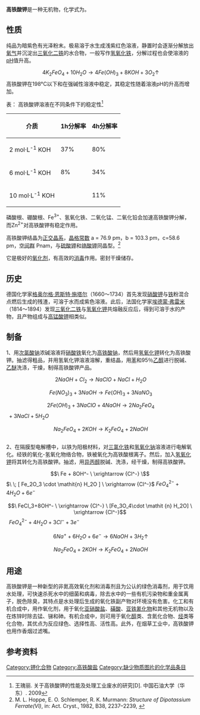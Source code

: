 {{NoteTA
|T=zh-cn:高铁酸钾;zh-tw:鐵酸鉀
|1=zh-cn:高铁酸;zh-tw:鐵酸
}}
{{chembox
|   Name = 高铁酸钾
|   CustomizedImage = [[File:2.svg|x35px]] [[File:K+.svg|x35px]] [[File:Ferrate_ion.svg|130px]] 
|   IUPACName = Potassium ferrate(VI)
|   OtherNames = 铁酸钾，高铁酸二钾
| Section1 = {{Chembox Identifiers
| CASNo = 39469-86-8
| CASNo_Ref = {{cascite|correct|CAS}}
}}
| Section2 = {{Chembox Properties
|   Formula = K<sub>2</sub>FeO<sub>4</sub>
|   MolarMass = 198.0392
|   Appearance = 深紫色固体
|   Density = 2.829 g/cm<sup>3</sup>
|   Solubility = 溶于1M [[氢氧化钾|KOH]]
|   Solvent = 其他溶剂
|   SolubleOther = 与多数溶剂反应
|   MeltingPt = >198 °C (分解)
  }}
| Section3 = {{Chembox Structure
|   Coordination = 四面体
|   CrystalStruct = K<sub>2</sub>SO<sub>4</sub>
|   Dipole = 0 [[德拜|D]]
  }}
| Section7 = {{Chembox Hazards
|   ExternalMSDS =
|   EUClass = 氧化性 ('''O''')
|   RPhrases = {{R8}}
|   SPhrases = {{S17}}, {{S36}}
  }}
| Section8 = {{Chembox Related
|   OtherAnions = [[锰酸钾|锰酸钾]]<br />[[铬酸钾|铬酸钾]]
|   OtherCations = [[高铁酸钠|高铁酸钠]]<br />[[高铁酸钡|高铁酸钡]]
  }}
}}
'''高铁酸钾'''是一种无机物，化学式为{{化學式|鉀|2|鐵|氧|4}}。

==性质==
纯品为暗紫色有光泽粉末。极易溶于水生成浅紫红色溶液，静置时会逐渐分解放出[[氧气|氧气]]并沉淀出[[三氧化二铁|三氧化二铁]]的水合物，一般写作[[氢氧化铁|氢氧化铁]]，分解过程也会使溶液的[[pH|pH]]值升高。
:<math>\ 4K_2FeO_4+10H_2O\rightarrow 4Fe(OH)_3+8KOH+3O_2\uparrow</math>
高铁酸钾在198°C以下和在强碱性溶液中稳定，其稳定性随着溶液pH的升高而增加。

表： 高铁酸钾溶液在不同条件下的稳定性<ref>王瑰丽. 关于高铁酸钾的性能及处理工业废水的研究[D]. 中国石油大学（华东）. 2009</ref>
{| class="wikitable"
|-
! 介质 !! 1h分解率 !! 4h分解率
|-
| 2 mol·L<sup>-1</sup> KOH || 37% || 80%
|-
| 6 mol·L<sup>-1</sup> KOH || 8% || 34%
|-
| 10 mol·L<sup>-1</sup> KOH ||  || 11%
|}

磷酸根、硼酸根、Fe<sup>3+</sup>、氢氧化铁、二氧化锰、二氧化铅会加速高铁酸钾分解，而Zn<sup>2+</sup>对高铁酸钾有稳定作用。

高铁酸钾结晶为[[正交晶系|正交晶系]]，[[晶格常数|晶格常数]] a = 76.9 pm，b = 103.3 pm，c=58.6 pm，[[空间群|空间群]] Pnam，与[[硫酸钾|硫酸钾]]和[[铬酸钾|铬酸钾]]同晶型。<ref>M. L. Hoppe, E. O. Schlemper, R. K. Murmann: ''Structure of Dipotassium Ferrate(Vl)'', in: Act. Cryst., 1982, B38, 2237–2239, {{DOI|10.1107/S0567740882008395}}</ref>

它是极好的[[氧化剂|氧化剂]]，有高效的[[消毒|消毒]]作用。密封干燥储存。

==历史==
德国化学家[[格奥尔格·恩斯特·施塔尔|格奥尔格·恩斯特·施塔尔]]（1660～1734）首先发现[[硝酸钾|硝酸钾]]与[[铁|铁]]粉混合点燃后生成的残渣，可溶于水而成紫色溶液。此后，法国化学家[[埃德蒙·弗雷米|埃德蒙·弗雷米]]（1814～1894）发现[[三氧化二铁|三氧化二铁]]与[[氢氧化钾|氢氧化钾]]共熔融反应后，得到可溶于水的产物，且产物组成与[[高锰酸钾|高锰酸钾]]相类似。

==制备==
1、用[[次氯酸钠|次氯酸钠]]浓碱溶液将[[硝酸铁|硝酸铁]]氧化为[[高铁酸钠|高铁酸钠]]，然后用[[氢氧化钾|氢氧化钾]]转化为高铁酸钾。抽滤得粗品，并用氢氧化钾溶液溶解，重结晶，用[[苯|苯]]和95％[[乙醇|乙醇]]进行脱碱、[[乙醚|乙醚]]洗涤，干燥，制得高铁酸钾产品。
:<math>\ 2NaOH+Cl_2\rightarrow NaClO+NaCl+H_2O</math>
:<math>\ Fe(NO_3)_3+3NaOH\rightarrow Fe(OH)_3+3NaNO_3</math>
:<math>\ 2Fe(OH)_3+3NaClO+4NaOH\rightarrow 2Na_2FeO_4</math><math>\ +3NaCl+5H_2O</math>
:<math>\ Na_2FeO_4+2KOH\rightarrow K_2FeO_4+2NaOH</math>
<br />

2、在隔膜型电解槽中，以铁为阳极材料，对[[三氯化铁|三氯化铁]]和[[氢氧化钠|氢氧化钠]]溶液进行电解氧化。经铁的氧化-氢氧化物络合物，铁被氧化为高铁酸根离子。然后，加入[[氢氧化钾|氢氧化钾]]将其转化为高铁酸钾。抽滤，用[[异丙醇|异丙醇]]脱碱、洗涤，经干燥，制得高铁酸钾。
:<math>\ Fe + 8OH^- \ \xrightarrow {Cl^-} \ </math><math>\ \; [ Fe_2O_3 \cdot \mathit{n} H_2O ] \ \xrightarrow {Cl^-} </math><math>\ FeO_4^{2-}+4H_2O+6e^-</math>
:<math>\ FeCl_3+8OH^- \ \xrightarrow {Cl^-} \ [Fe_3O_4\cdot \mathit {n} H_2O] \ \xrightarrow {Cl^-} </math><math>\ \; FeO_4^{2-}+4H_2O+3Cl^-+3\mathit{e} ^-</math>
:<math>\ 6Na^++6H_2O+6\mathit{e} ^-\rightarrow 6NaOH+3H_2\uparrow</math>
:<math>\ Na_2FeO_4+2KOH\rightarrow K_2FeO_4+2NaOH</math>

==用途==
高铁酸钾是一种新型的非氮高效氧化剂和消毒剂且为公认的绿色消毒剂，用于饮用水处理，可快速杀死水中的细菌和病毒，除去水中的一些有机污染物和重金属离子，脱色除臭，其特点是水处理后生成的氧化铁副产物对环境没有危害。化工和有机合成中，用作氧化剂，用于氧化[[亚硝酸盐|亚硝酸盐]]、[[磺酸|磺酸]]、[[亚铁氰化物|亚铁氰化物]]和其他无机物以及在炼锌时除去锰、锑和砷。有机合成中，则可用于氧化[[醇|醇]]类、含氮化合物、[[烃|烃]]类等化合物，其优点为反应绿色、选择性高、活性高。此外，在烟草工业中，高铁酸钾也用作香烟过滤嘴。

==参考资料==
{{reflist}}

{{Iron compounds}}

[[Category:钾化合物|Category:钾化合物]]
[[Category:高铁酸盐|Category:高铁酸盐]]
[[Category:缺少物质图片的化学品条目|Category:缺少物质图片的化学品条目]]

{{鉀化合物}}